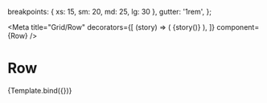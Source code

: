 
  breakpoints: { xs: 15, sm: 20, md: 25, lg: 30 },
  gutter: '1rem',
};

<Meta
  title="Grid/Row"
  decorators={[
    (story) => (
      <GridConfigProvider value={gridConfig}>{story()}</GridConfigProvider>
    ),
  ]}
  component={Row}
/>

# Row

<Canvas withToolbar>
  <Story name="Row">{Template.bind({})}</Story>
</Canvas>

<ArgsTable of="." story="^" />
